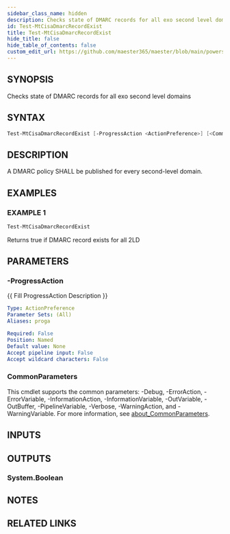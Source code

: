 ```yaml
---
sidebar_class_name: hidden
description: Checks state of DMARC records for all exo second level domains
id: Test-MtCisaDmarcRecordExist
title: Test-MtCisaDmarcRecordExist
hide_title: false
hide_table_of_contents: false
custom_edit_url: https://github.com/maester365/maester/blob/main/powershell/public/Test-MtCisaDmarcRecordExist.ps1
---
```


## SYNOPSIS

Checks state of DMARC records for all exo second level domains

## SYNTAX

```powershell
Test-MtCisaDmarcRecordExist [-ProgressAction <ActionPreference>] [<CommonParameters>]
```

## DESCRIPTION

A DMARC policy SHALL be published for every second-level domain.

## EXAMPLES

### EXAMPLE 1

```powershell
Test-MtCisaDmarcRecordExist
```

Returns true if DMARC record exists for all 2LD

## PARAMETERS

### -ProgressAction

\{\{ Fill ProgressAction Description \}\}

```yaml
Type: ActionPreference
Parameter Sets: (All)
Aliases: proga

Required: False
Position: Named
Default value: None
Accept pipeline input: False
Accept wildcard characters: False
```

### CommonParameters

This cmdlet supports the common parameters: -Debug, -ErrorAction, -ErrorVariable, -InformationAction, -InformationVariable, -OutVariable, -OutBuffer, -PipelineVariable, -Verbose, -WarningAction, and -WarningVariable. For more information, see [about_CommonParameters](http://go.microsoft.com/fwlink/?LinkID=113216).

## INPUTS

## OUTPUTS

### System.Boolean

## NOTES

## RELATED LINKS
